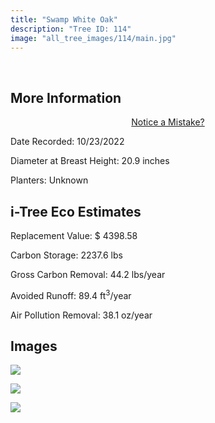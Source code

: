 ```yaml
---
title: "Swamp White Oak"
description: "Tree ID: 114"
image: "all_tree_images/114/main.jpg"
---
```


<br>

## **More Information**
::: column-margin
<center><a class="button" href="https://forms.gle/W6f5nwYxrM33hF4f7">Notice a Mistake?</a></center>
:::


Date Recorded:  10/23/2022

Diameter at Breast Height:  20.9  inches

Planters:  Unknown

## **i-Tree Eco Estimates**


 Replacement Value: $ 4398.58

 Carbon Storage:  2237.6  lbs

 Gross Carbon Removal:  44.2  lbs/year

 Avoided Runoff:  89.4  ft<sup>3</sup>/year

 Air Pollution Removal:  38.1  oz/year

## **Images**


 ![](all_tree_images/114/IMG_6801.jpg)

 ![](all_tree_images/114/IMG_6803.jpg)

 ![](all_tree_images/114/main.jpg)
